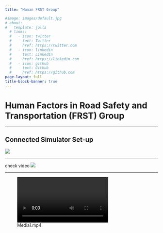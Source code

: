 ```yaml
---
title: "Human FRST Group"

#image: images/default.jpg
# about:
#   template: jolla
  # links:
  #   - icon: twitter
  #     text: Twitter
  #     href: https://twitter.com
  #   - icon: linkedin
  #     text: LinkedIn
  #     href: https://linkedin.com
  #   - icon: github
  #     text: Github
  #     href: https://github.com
page-layout: full
title-block-banner: true
---
```



<h1> **Human** **F**actors in **R**oad **S**afety and **T**ransportation **(FRST)** **Group** </h1>
<hr>

## Connected Simulator Set-up
<img src= "/Connectedsim.jpg">
<hr>
check video
<img src= "/Lidar_data.gif">
<hr>

![Media1.mp4](/assets/Media1.mp4)



